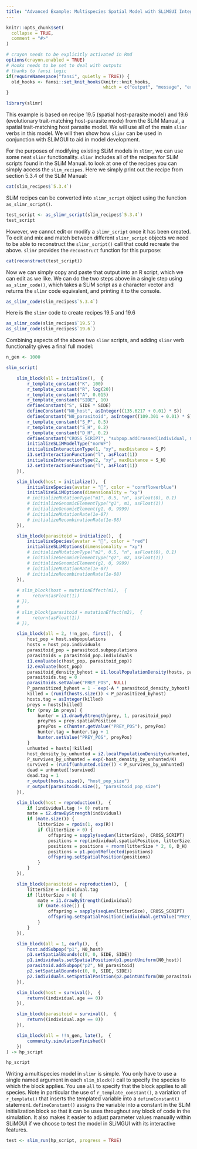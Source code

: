 ```yaml
---
title: "Advanced Example: Multispecies Spatial Model with SLiMGUI Integration Demonstration"
---
```


```r
knitr::opts_chunk$set(
  collapse = TRUE,
  comment = "#>"
)
```

```r
# crayon needs to be explicitly activated in Rmd
options(crayon.enabled = TRUE)
# Hooks needs to be set to deal with outputs
# thanks to fansi logic
if(requireNamespace("fansi", quietly = TRUE)) {
  old_hooks <- fansi::set_knit_hooks(knitr::knit_hooks, 
                                     which = c("output", "message", "error"))
}
```

```r
library(slimr)
```

This example is based on recipe 19.5 (spatial host-parasite model) and 19.6 (evolutionary trait-matching host-parasite mode) from the SLiM Manual, a spatial trait-matching host parasite model. We will use all of the main `slimr` verbs in this model. We will then show how `slimr` can be used in conjunction with SLiMGUI to aid in model development.

For the purposes of modifying existing SLiM models in `slimr`, we can use some neat `slimr` functionality. `slimr` includes all of the recipes for SLiM scripts found in the SLiM Manual. to look at one of the recipes you can simply access the `slim_recipes`. Here we simply print out the recipe from section 5.3.4 of the SLiM Manual:

```r
cat(slim_recipes$`5.3.4`)
```

SLiM recipes can be converted into `slimr_script` object using the function `as_slimr_script()`.

```r
test_script <- as_slimr_script(slim_recipes$`5.3.4`)
test_script
```

However, we cannot edit or modify a `slimr_script` once it has been created. To edit and mix and match between different `slimr_script` objects we need to be able to reconstruct the `slimr_script()` call that could recreate the above. `slimr` provides the `reconstruct` function for this purpose:

```r
cat(reconstruct(test_script))
```

Now we can simply copy and paste that output into an R script, which we can edit as we like. We can do the two steps above in a single step using `as_slimr_code()`, which takes a SLiM script as a character vector and returns the `slimr` code equivalent, and printing it to the console.

```r
as_slimr_code(slim_recipes$`5.3.4`)
```

Here is the `slimr` code to create recipes 19.5 and 19.6

```r
as_slimr_code(slim_recipes$`19.5`)
as_slimr_code(slim_recipes$`19.6`)
```

Combining aspects of the above two `slimr` scripts, and adding `slimr` verb functionality gives a final full model:

```r

n_gen <- 1000

slim_script(

    slim_block(all = initialize(),  {
        r_template_constant("K", 100)
        r_template_constant("R", log(20))
        r_template_constant("A", 0.015)
        r_template_constant("SIDE", 10)
        defineConstant("S", SIDE * SIDE)
        defineConstant("N0_host", asInteger((135.6217 + 0.01) * S))
        defineConstant("N0_parasitoid", asInteger((109.301 + 0.01) * S))
        r_template_constant("S_P", 0.5)
        r_template_constant("S_H", 0.2)
        r_template_constant("D_H", 0.2)
        defineConstant("CROSS_SCRIPT", "subpop.addCrossed(individual, mate);")
        initializeSLiMModelType("nonWF")
        initializeInteractionType(1, "xy", maxDistance = S_P)
        i1.setInteractionFunction("l", asFloat(1))
        initializeInteractionType(2, "xy", maxDistance = S_H)
        i2.setInteractionFunction("l", asFloat(1))
    }),

    slim_block(host = initialize(),  {
        initializeSpecies(avatar = "🐛", color = "cornflowerblue")
        initializeSLiMOptions(dimensionality = "xy")
        # initializeMutationType("m1", 0.5, "n", asFloat(0), 0.1)
        # initializeGenomicElementType("g1", m1, asFloat(1))
        # initializeGenomicElement(g1, 0, 9999)
        # initializeMutationRate(1e-07)
        # initializeRecombinationRate(1e-08)
    }),

    slim_block(parasitoid = initialize(),  {
        initializeSpecies(avatar = "🦟", color = "red")
        initializeSLiMOptions(dimensionality = "xy")
        # initializeMutationType("m2", 0.5, "n", asFloat(0), 0.1)
        # initializeGenomicElementType("g2", m2, asFloat(1))
        # initializeGenomicElement(g2, 0, 9999)
        # initializeMutationRate(1e-07)
        # initializeRecombinationRate(1e-08)
    }),
    
    # slim_block(host = mutationEffect(m1),  {
    #     return(asFloat(1))
    # }),
    # 
    # slim_block(parasitoid = mutationEffect(m2),  {
    #     return(asFloat(1))
    # }),

    slim_block(all = 2, !!n_gen, first(),  {
        host_pop = host.subpopulations
        hosts = host_pop.individuals
        parasitoid_pop = parasitoid.subpopulations
        parasitoids = parasitoid_pop.individuals
        i1.evaluate(c(host_pop, parasitoid_pop))
        i2.evaluate(host_pop)
        parasitoid_density_byhost = i1.localPopulationDensity(hosts, parasitoid_pop)
        parasitoids.tag = 0
        parasitoids.setValue("PREY_POS", NULL)
        P_parasitized_byhost = 1 - exp(-A * parasitoid_density_byhost)
        killed = (runif(hosts.size()) < P_parasitized_byhost)
        hosts.tag = asInteger(killed)
        preys = hosts[killed]
        for (prey in preys) {
            hunter = i1.drawByStrength(prey, 1, parasitoid_pop)
            preyPos = prey.spatialPosition
            preyPos = c(hunter.getValue("PREY_POS"), preyPos)
            hunter.tag = hunter.tag + 1
            hunter.setValue("PREY_POS", preyPos)
        }
        unhunted = hosts[!killed]
        host_density_by_unhunted = i2.localPopulationDensity(unhunted, host_pop)
        P_survives_by_unhunted = exp(-host_density_by_unhunted/K)
        survived = (runif(unhunted.size()) < P_survives_by_unhunted)
        dead = unhunted[!survived]
        dead.tag = 1
        r_output(hosts.size(), "host_pop_size")
        r_output(parasitoids.size(), "parasitoid_pop_size")
    }),

    slim_block(host = reproduction(),  {
        if (individual.tag != 0) return
        mate = i2.drawByStrength(individual)
        if (mate.size()) {
            litterSize = rpois(1, exp(R))
            if (litterSize > 0) {
                offspring = sapply(seqLen(litterSize), CROSS_SCRIPT)
                positions = rep(individual.spatialPosition, litterSize)
                positions = positions + rnorm(litterSize * 2, 0, D_H)
                positions = p1.pointReflected(positions)
                offspring.setSpatialPosition(positions)
            }
        }
    }),

    slim_block(parasitoid = reproduction(),  {
        litterSize = individual.tag
        if (litterSize > 0) {
            mate = i1.drawByStrength(individual)
            if (mate.size()) {
                offspring = sapply(seqLen(litterSize), CROSS_SCRIPT)
                offspring.setSpatialPosition(individual.getValue("PREY_POS"))
            }
        }
    }),

    slim_block(all = 1, early(),  {
        host.addSubpop("p1", N0_host)
        p1.setSpatialBounds(c(0, 0, SIDE, SIDE))
        p1.individuals.setSpatialPosition(p1.pointUniform(N0_host))
        parasitoid.addSubpop("p2", N0_parasitoid)
        p2.setSpatialBounds(c(0, 0, SIDE, SIDE))
        p2.individuals.setSpatialPosition(p2.pointUniform(N0_parasitoid))
    }),

    slim_block(host = survival(),  {
        return((individual.age == 0))
    }),

    slim_block(parasitoid = survival(),  {
        return((individual.age == 0))
    }),

    slim_block(all = !!n_gen, late(),  {
        community.simulationFinished()
    })
) -> hp_script

hp_script
```

Writing a multispecies model in `slimr` is simple. You only have to use a single named argument in each `slim_block()` call to specify the species to which the block applies. You use `all` to specify that the block applies to all species.
Note in particular the use of `r_template_constant()`, a variation of `r_template()` that inserts the templated variable into a `defineConstant()` statement. `defineConstant()` assigns the variable into a constant in the SLiM initialization block so that it can be uses throughout any block of code in the simulation. It also makes it easier to adjust parameter values manually within SLiMGUI if we choose to test the model in SLiMGUI with its interactive features.

```r
test <- slim_run(hp_script, progress = TRUE)

```
